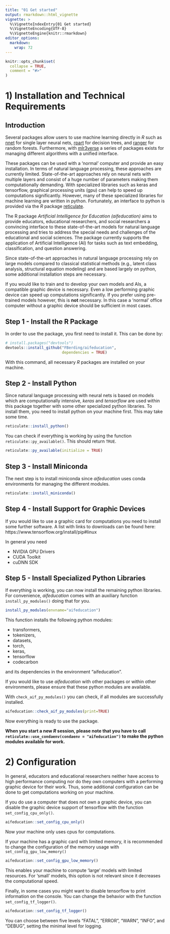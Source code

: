 ---
title: "01 Get started"
output: rmarkdown::html_vignette
vignette: >
  %\VignetteIndexEntry{01 Get started}
  %\VignetteEncoding{UTF-8}
  %\VignetteEngine{knitr::rmarkdown}
editor_options: 
  markdown: 
    wrap: 72
---

```{r, include = FALSE}
knitr::opts_chunk$set(
  collapse = TRUE,
  comment = "#>"
)
```

# 1) Installation and Technical Requirements
## Introduction
Several packages allow users to use machine learning directly in *R*
such as [nnet](https://cran.r-project.org/package=nnet) for single layer
neural nets, [rpart](https://CRAN.R-project.org/package=rpart) for
decision trees, and [ranger](https://CRAN.R-project.org/package=ranger)
for random forests. Furthermore, with
[mlr3verse](https://CRAN.R-project.org/package=mlr3verse) a series of
packages exists for managing different algorithms with a unified
interface.

These packages can be used with a 'normal' computer and provide an easy
installation. In terms of natural language processing, these approaches
are currently limited. State-of-the-art approaches rely on neural nets
with multiple layers and consist of a huge number of parameters making
them computationally demanding. With specialized libraries such as keras
and tensorflow, graphical processing units (gpu) can help to speed up
computations significantly. However, many of these specialized libraries
for machine learning are written in python. Fortunately, an interface to
python is provided via the *R* package
[reticulate](https://cran.r-project.org/package=reticulate).

The R package *Artificial Intelligence for Education (aifeducation)*
aims to provide educators, educational researchers, and social
researchers a convincing interface to these state-of-the-art models for
natural language processing and tries to address the special needs and
challenges of the educational and social sciences. The package currently
supports the application of Artificial Intelligence (AI) for tasks such
as text embedding, classification, and question answering.

Since state-of-the-art approaches in natural language processing rely on
large models compared to classical statistical methods (e.g., latent
class analysis, structural equation modeling) and are based largely on
python, some additional installation steps are necessary.

If you would like to train and to develop your own models and AIs, a
compatible graphic device is necessary. Even a low performing graphic
device can speed up computations significantly. If you prefer using
pre-trained models however, this is **not** necessary. In this case a
'normal' office computer without a graphic device should be sufficient
in most cases.

## Step 1 - Install the R Package

In order to use the package, you first need to install it. This can be
done by:

```{r, include = TRUE, eval=FALSE}
# install.packages("devtools")
devtools::install_github("FBerding/aifeducation",
                         dependencies = TRUE)
```

With this command, all necessary *R* packages are installed on your
machine. 

## Step 2 - Install Python

Since natural language processing with neural nets is based on
models which are computationally intensive, *keras* and *tensorflow* are
used within this package together with some other specialized python
libraries. To install them, you need to install python on your machine
first. This may take some time.

```{r, include = TRUE, eval=FALSE}
reticulate::install_python()
```

You can check if everything is working by using the function
`reticulate::py_available()`. This should return `TRUE`.

```{r, include = TRUE, eval=FALSE}
reticulate::py_available(initialize = TRUE)
```

## Step 3 - Install Miniconda

The next step is to install miniconda since *aifeducation* uses conda 
environments for managing the different modules.
```{r, include = TRUE, eval=FALSE}
reticulate::install_miniconda()
```

## Step 4 - Install Support for Graphic Devices

If you would like to use a graphic card for computations you need to install
some further software. A list with links to downloads can be found here:
https://www.tensorflow.org/install/pip#linux

In general you need

- NVIDIA GPU Drivers
- CUDA Toolkit
- cuDNN SDK

## Step 5 - Install Specialized Python Libraries

If everything is working, you can now install the remaining python
libraries. For convenience, *aifeducation* comes with an auxiliary
function `install_py_modules()` doing that for you.

```{r, include = TRUE, eval=FALSE}
install_py_modules(envname="aifeducation")
```

This function installs the following python modules:

-   transformers,
-   tokenizers,
-   datasets,
-   torch,
-   keras,
-   tensorflow 
-   codecarbon

and its dependencies in the environment "aifeducation". 
    
If you would like to use *aifeducation* with other packages or within
other environments, please ensure that these python modules are
available.

With `check_aif_py_modules()` you can check, if all modules are
successfully installed.

```{r, include = TRUE, eval=FALSE}
aifeducation::check_aif_py_modules(print=TRUE)
```

Now everything is ready to use the package. 

**When you start a new *R*
session, please note that you have to call
`reticulate::use_condaenv(condaenv = "aifeducation")` 
to make the python modules available for work.**

# 2) Configuration

In general, educators and educational researchers neither have access to
high performance computing nor do they own computers with a performing
graphic device for their work. Thus, some additional configuration can
be done to get computations working on your machine.

If you do use a computer that does not own a graphic device, you can
disable the graphic device support of tensorflow with the function
`set_config_cpu_only()`.

```{r, include = TRUE, eval=FALSE}
aifeducation::set_config_cpu_only()
```

Now your machine only uses cpus for computations.

If your machine has a graphic card with limited memory, it is
recommended to change the configuration of the memory usage with
`set_config_gpu_low_memory()`

```{r, include = TRUE, eval=FALSE}
aifeducation::set_config_gpu_low_memory()
```

This enables your machine to compute 'large' models with limited
resources. For 'small' models, this option is not relevant since it
decreases the computational speed.

Finally, in some cases you might want to disable tensorflow to print
information on the console. You can change the behavior with the
function `set_config_tf_logger()`. 
```{r, include = TRUE, eval=FALSE}
aifeducation::set_config_tf_logger()
```
You can choose between five levels
"FATAL", "ERROR", "WARN", "INFO", and "DEBUG", setting the minimal level
for logging.
